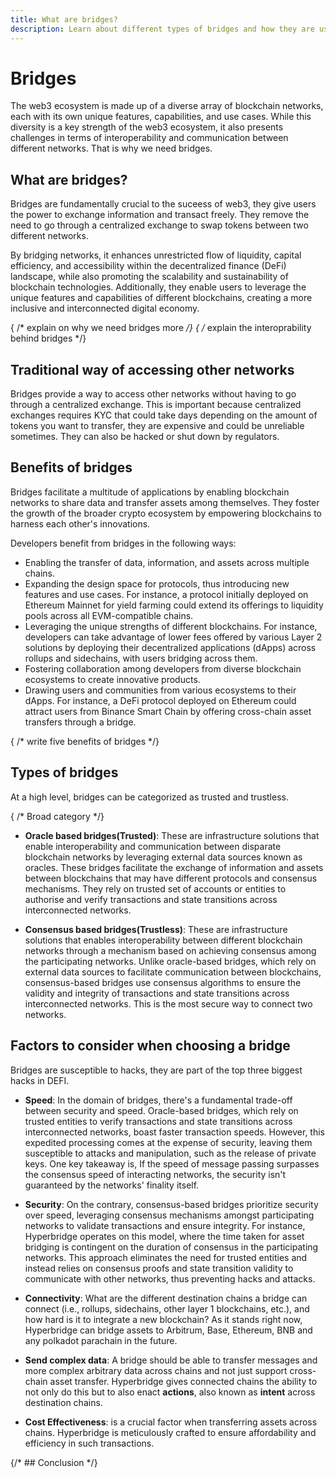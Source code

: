 ```yaml
---
title: What are bridges?
description: Learn about different types of bridges and how they are used in blockchain networks.
---
```




# Bridges

The web3 ecosystem is made up of a diverse array of blockchain networks, each with its own unique features, capabilities, and use cases. While this diversity is a key strength of the web3 ecosystem, it also presents challenges in terms of interoperability and communication between different networks. That is why we need bridges.

## What are bridges?

Bridges are fundamentally crucial to the suceess of web3, they give users the power to exchange information and transact freely. They remove the need to go through a centralized exchange to swap tokens between two different networks. 

By bridging networks, it enhances unrestricted flow of liquidity, capital efficiency, and accessibility within the decentralized finance (DeFi) landscape, while also promoting the scalability and sustainability of blockchain technologies. Additionally, they enable users to leverage the unique features and capabilities of different blockchains, creating a more inclusive and interconnected digital economy.

{ /* explain on why we need bridges more */}
{ /* explain the interoprability behind bridges */}


## Traditional way of accessing other networks

Bridges provide a way to access other networks without having to go through a centralized exchange. This is important because centralized exchanges requires KYC that could take days depending on the amount of tokens you want to transfer, they are expensive and could be unreliable sometimes. They can also be hacked or shut down by regulators.


## Benefits of bridges
Bridges facilitate a multitude of applications by enabling blockchain networks to share data and transfer assets among themselves. They foster the growth of the broader crypto ecosystem by empowering blockchains to harness each other's innovations.

Developers benefit from bridges in the following ways:

- Enabling the transfer of data, information, and assets across multiple chains.
- Expanding the design space for protocols, thus introducing new features and use cases. For instance, a protocol initially deployed on Ethereum Mainnet for yield farming could extend its offerings to liquidity pools across all EVM-compatible chains.
- Leveraging the unique strengths of different blockchains. For instance, developers can take advantage of lower fees offered by various Layer 2 solutions by deploying their decentralized applications (dApps) across rollups and sidechains, with users bridging across them.
- Fostering collaboration among developers from diverse blockchain ecosystems to create innovative products.
- Drawing users and communities from various ecosystems to their dApps. For instance, a DeFi protocol deployed on Ethereum could attract users from Binance Smart Chain by offering cross-chain asset transfers through a bridge.

{ /* write five benefits of bridges */}



## Types of bridges
At a high level, bridges can be categorized as trusted and trustless.

{   /* Broad category */}

- **Oracle based bridges(Trusted)**: These are infrastructure solutions that enable interoperability and communication between disparate blockchain networks by leveraging external data sources known as oracles. These bridges facilitate the exchange of information and assets between blockchains that may have different protocols and consensus mechanisms. They rely on trusted set of accounts or entities to authorise and verify transactions and state transitions across interconnected networks.


- **Consensus based bridges(Trustless)**: These are infrastructure solutions that enables interoperability between different blockchain networks through a mechanism based on achieving consensus among the participating networks. Unlike oracle-based bridges, which rely on external data sources to facilitate communication between blockchains, consensus-based bridges use consensus algorithms to ensure the validity and integrity of transactions and state transitions across interconnected networks. This is the most secure way to connect two networks.


## Factors to consider when choosing a bridge
Bridges are susceptible to hacks, they are part of the top three biggest hacks in DEFI.

- **Speed**: In the domain of bridges, there's a fundamental trade-off between security and speed. Oracle-based bridges, which rely on trusted entities to verify transactions and state transitions across interconnected networks, boast faster transaction speeds. However, this expedited processing comes at the expense of security, leaving them susceptible to attacks and manipulation, such as the release of private keys. One key takeaway is, If the speed of message passing surpasses the consensus speed of interacting networks, the security isn't guaranteed by the networks' finality itself.

- **Security**: On the contrary, consensus-based bridges prioritize security over speed, leveraging consensus mechanisms amongst participating networks to validate transactions and ensure integrity. For instance, Hyperbridge operates on this model, where the time taken for asset bridging is contingent on the duration of consensus in the participating networks. This approach eliminates the need for trusted entities and instead relies on consensus proofs and state transition validity to communicate with other networks, thus preventing hacks and attacks. 

- **Connectivity**: What are the different destination chains a bridge can connect (i.e., rollups, sidechains, other layer 1 blockchains, etc.), and how hard is it to integrate a new blockchain? 
As it stands right now, Hyperbridge can bridge assets to Arbitrum, Base, Ethereum, BNB and any polkadot parachain in the future.

- **Send complex data**: A bridge should be able to transfer messages and more complex arbitrary data across chains and not just support cross-chain asset transfer. Hyperbridge gives connected chains the ability to not only do this but to also enact **actions**, also known as **intent** across destination chains.

- **Cost Effectiveness**: is a crucial factor when transferring assets across chains. Hyperbridge is meticulously crafted to ensure affordability and efficiency in such transactions.

{/* ## Conclusion */}


